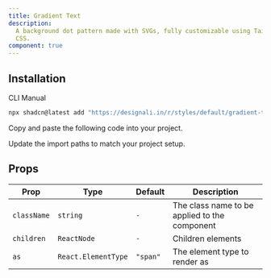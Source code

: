 ```yaml
---
title: Gradient Text
description:
  A background dot pattern made with SVGs, fully customizable using Tailwind
  CSS.
component: true
---
```


<ComponentPreview name="gradient-text-01" />

## Installation

<Tabs defaultValue="cli">

<TabsList>
  <TabsTrigger value="cli">CLI</TabsTrigger>
  <TabsTrigger value="manual">Manual</TabsTrigger>
</TabsList>
<TabsContent value="cli">

```bash
npx shadcn@latest add "https://designali.in/r/styles/default/gradient-text"
```

</TabsContent>

<TabsContent value="manual">

<Steps>

<Step>Copy and paste the following code into your project.</Step>

<ComponentSource name="gradient-text" />

<Step>Update the import paths to match your project setup.</Step>
 
</Steps>

</TabsContent>

</Tabs>

## Props

| Prop        | Type                | Default  | Description                                   |
| ----------- | ------------------- | -------- | --------------------------------------------- |
| `className` | `string`            | `-`      | The class name to be applied to the component |
| `children`  | `ReactNode`         | `-`      | Children elements                             |
| `as`        | `React.ElementType` | `"span"` | The element type to render as                 |
